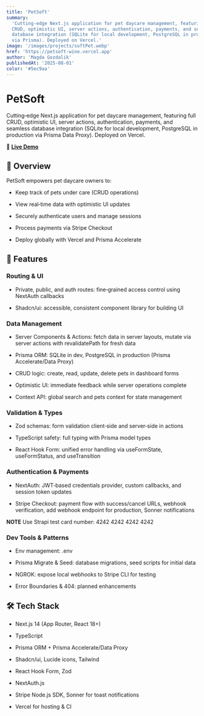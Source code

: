 ```yaml
---
title: 'PetSoft'
summary:
  'Cutting‐edge Next.js application for pet daycare management, featuring full
  CRUD, optimistic UI, server actions, authentication, payments, and seamless
  database integration (SQLite for local development, PostgreSQL in production
  via Prisma). Deployed on Vercel.'
image: '/images/projects/softPet.webp'
href: 'https://petsoft-wine.vercel.app'
author: 'Magda Gozdalik'
publishedAt: '2025-08-01'
color: '#5ec9aa'
---
```


# PetSoft

Cutting‐edge Next.js application for pet daycare management, featuring full
CRUD, optimistic UI, server actions, authentication, payments, and seamless
database integration (SQLite for local development, PostgreSQL in production via
Prisma Data Proxy). Deployed on Vercel.

🔗 **<a href="https://petsoft-wine.vercel.app" target="_blank">Live Demo</a>**

## 📖 Overview

PetSoft empowers pet daycare owners to:

- Keep track of pets under care (CRUD operations)

- View real‐time data with optimistic UI updates

- Securely authenticate users and manage sessions

- Process payments via Stripe Checkout

- Deploy globally with Vercel and Prisma Accelerate

## 🚀 Features

### Routing & UI

- Private, public, and auth routes: fine‐grained access control using NextAuth
  callbacks

- Shadcn/ui: accessible, consistent component library for building UI

### Data Management

- Server Components & Actions: fetch data in server layouts, mutate via server
  actions with revalidatePath for fresh data

- Prisma ORM: SQLite in dev, PostgreSQL in production (Prisma Accelerate/Data
  Proxy)

- CRUD logic: create, read, update, delete pets in dashboard forms

- Optimistic UI: immediate feedback while server operations complete

- Context API: global search and pets context for state management

### Validation & Types

- Zod schemas: form validation client‐side and server‐side in actions

- TypeScript safety: full typing with Prisma model types

- React Hook Form: unified error handling via useFormState, useFormStatus, and
  useTransition

### Authentication & Payments

- NextAuth: JWT‐based credentials provider, custom callbacks, and session token
  updates

- Stripe Checkout: payment flow with success/cancel URLs, webhook verification,
  add webhook endpoint for production, Sonner notifications

**NOTE** Use Strapi test card number: 4242 4242 4242 4242

### Dev Tools & Patterns

- Env management: .env

- Prisma Migrate & Seed: database migrations, seed scripts for initial data

- NGROK: expose local webhooks to Stripe CLI for testing

- Error Boundaries & 404: planned enhancements

## 🛠️ Tech Stack

- Next.js 14 (App Router, React 18+)

- TypeScript

- Prisma ORM + Prisma Accelerate/Data Proxy

- Shadcn/ui, Lucide icons, Tailwind

- React Hook Form, Zod

- NextAuth.js

- Stripe Node.js SDK, Sonner for toast notifications

- Vercel for hosting & CI
